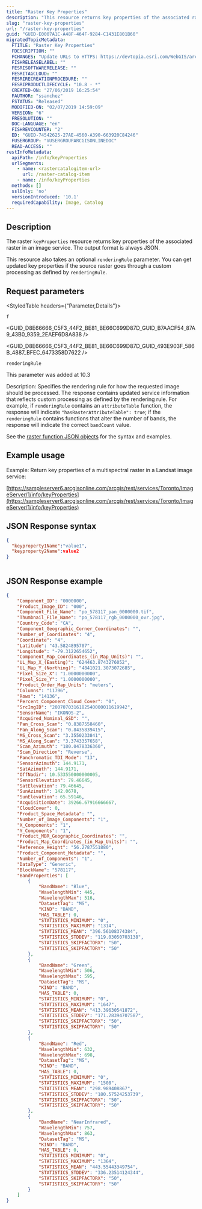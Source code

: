 ```yaml
---
title: "Raster Key Properties"
description: "This resource returns key properties of the associated raster in an image service."
slug: "raster-key-properties"
url: "/raster-key-properties"
guid: "GUID-E0007A1C-A48F-464F-9284-C1431E801B60"
migratedTopicMetadata:
  FTITLE: "Raster Key Properties"
  FDESCRIPTION: ""
  FCHANGES: "Update URLs to HTTPS: https://devtopia.esri.com/WebGIS/arcgis-rest-api-documentation/issues/181"
  FISHRELEASELABEL: ""
  FESRISOFTWARERELEASE: ""
  FESRITAGCLOUD: ""
  FESRIRECREATIONPROCEDURE: ""
  FESRIPRODUCTLIFECYCLE: "10.8 - *"
  CREATED-ON: "27/06/2019 16:25:54"
  FAUTHOR: "ssanchez"
  FSTATUS: "Released"
  MODIFIED-ON: "02/07/2019 14:59:09"
  VERSION: "6"
  FRESOLUTION: ""
  DOC-LANGUAGE: "en"
  FISHREVCOUNTER: "2"
  ED: "GUID-74542625-27AE-4560-A390-663920C84246"
  FUSERGROUP: "VUSERGROUPARCGISONLINEDOC"
  READ-ACCESS: ""
restInfoMetadata:
  apiPath: /info/keyProperties
  urlSegments:
    - name: <rastercatalogitem-url>
      url: /raster-catalog-item
    - name: /info/keyProperties
  methods: []
  sslOnly: 'no'
  versionIntroduced: '10.1'
  requiredCapability: Image, Catalog
---
```



## Description

The raster `keyProperties`  resource returns key properties of the associated raster in an image service. The output format is always JSON.

This resource also takes an optional `renderingRule` parameter. You can get updated key properties if the source raster goes through a custom processing as defined by `renderingRule`.

##  Request parameters 

<StyledTable headers={"Parameter,Details"}>

<StyledTableRow>

<StyledTableCell cellStyle="markdown">

`f` 

</StyledTableCell>

<StyledTableCell cellStyle="markdown">

<GUID_D8E66666_C5F3_44F2_BE81_BE66C699D87D_GUID_B7AACF54_87A9_43B0_9359_2EAEF6D8A838 />

<GUID_D8E66666_C5F3_44F2_BE81_BE66C699D87D_GUID_493E903F_586B_4887_BFEC_6473358D7622 />

</StyledTableCell>

</StyledTableRow>

<StyledTableRow>

<StyledTableCell cellStyle="markdown">

`renderingRule` 

</StyledTableCell>

<StyledTableCell cellStyle="markdown">

This parameter was added at 10.3

Description: Specifies the rendering rule for how the requested image should be processed. The response contains updated service information that reflects custom processing as defined by the rendering rule. For example, if `renderingRule` contains an `attributeTable` function, the response will indicate `"hasRasterAttributeTable": true`; if the `renderingRule` contains functions that alter the number of bands, the response will indicate the correct `bandCount` value.

See the [raster function JSON objects](/raster-function-objects) for the syntax and examples.

</StyledTableCell>

</StyledTableRow>

</StyledTable>

## Example usage

Example: Return key properties of a multispectral raster in a Landsat image service: 

[https://sampleserver6.arcgisonline.com/arcgis/rest/services/Toronto/ImageServer/1/info/keyProperties](https://sampleserver6.arcgisonline.com/arcgis/rest/services/Toronto/ImageServer/1/info/keyProperties)

## JSON Response syntax

```json
{
  "keyproperty1Name":"value1",
  "keyproperty2Name":value2
}
          
```

 

## JSON Response example

```json
{
    "Component_ID": "0000000",
    "Product_Image_ID": "000",
    "Component_File_Name": "po_578117_pan_0000000.tif",
    "Thumbnail_File_Name": "po_578117_rgb_0000000_ovr.jpg",
    "Country_Code": "CA",
    "Component_Geographic_Corner_Coordinates": "",
    "Number_of_Coordinates": "4",
    "Coordinate": "4",
    "Latitude": "43.5824895707",
    "Longitude": "-79.3122654652",
    "Component_Map_Coordinates_(in_Map_Units)": "",
    "UL_Map_X_(Easting)": "624463.8743276052",
    "UL_Map_Y_(Northing)": "4841021.3073072685",
    "Pixel_Size_X": "1.0000000000",
    "Pixel_Size_Y": "1.0000000000",
    "Product_Order_Map_Units": "meters",
    "Columns": "11796",
    "Rows": "14136",
    "Percent_Component_Cloud_Cover": "0",
    "SrcImgID": "2007070316182540000011619942",
    "SensorName": "IKONOS-2",
    "Acquired_Nominal_GSD": "",
    "Pan_Cross_Scan": "0.8387558460",
    "Pan_Along_Scan": "0.8435839415",
    "MS_Cross_Scan": "3.3550233841",
    "MS_Along_Scan": "3.3743357658",
    "Scan_Azimuth": "180.0478336360",
    "Scan_Direction": "Reverse",
    "Panchromatic_TDI_Mode": "13",
    "SensorAzimuth": 144.9171,
    "SatAzimuth": 144.9171,
    "OffNadir": 10.533550000000005,
    "SensorElevation": 79.46645,
    "SatElevation": 79.46645,
    "SunAzimuth": 142.0678,
    "SunElevation": 65.59146,
    "AcquisitionDate": 39266.67916666667,
    "CloudCover": 0,
    "Product_Space_Metadata": "",
    "Number_of_Image_Components": "1",
    "X_Components": "1",
    "Y_Components": "1",
    "Product_MBR_Geographic_Coordinates": "",
    "Product_Map_Coordinates_(in_Map_Units)": "",
    "Reference_Height": "56.2787551880",
    "Product_Component_Metadata": "",
    "Number_of_Components": "1",
    "DataType": "Generic",
    "BlockName": "578117",
    "BandProperties": [
        {
            "BandName": "Blue",
            "WavelengthMin": 445,
            "WavelengthMax": 516,
            "DatasetTag": "MS",
            "KIND": "BAND",
            "HAS_TABLE": 0,
            "STATISTICS_MINIMUM": "0",
            "STATISTICS_MAXIMUM": "1314",
            "STATISTICS_MEAN": "396.56108374384",
            "STATISTICS_STDDEV": "119.03050703138",
            "STATISTICS_SKIPFACTORX": "50",
            "STATISTICS_SKIPFACTORY": "50"
        },
        {
            "BandName": "Green",
            "WavelengthMin": 506,
            "WavelengthMax": 595,
            "DatasetTag": "MS",
            "KIND": "BAND",
            "HAS_TABLE": 0,
            "STATISTICS_MINIMUM": "0",
            "STATISTICS_MAXIMUM": "1647",
            "STATISTICS_MEAN": "413.39630541872",
            "STATISTICS_STDDEV": "171.28394707587",
            "STATISTICS_SKIPFACTORX": "50",
            "STATISTICS_SKIPFACTORY": "50"
        },
        {
            "BandName": "Red",
            "WavelengthMin": 632,
            "WavelengthMax": 698,
            "DatasetTag": "MS",
            "KIND": "BAND",
            "HAS_TABLE": 0,
            "STATISTICS_MINIMUM": "0",
            "STATISTICS_MAXIMUM": "1508",
            "STATISTICS_MEAN": "298.989408867",
            "STATISTICS_STDDEV": "180.57524253739",
            "STATISTICS_SKIPFACTORX": "50",
            "STATISTICS_SKIPFACTORY": "50"
        },
        {
            "BandName": "NearInfrared",
            "WavelengthMin": 757,
            "WavelengthMax": 863,
            "DatasetTag": "MS",
            "KIND": "BAND",
            "HAS_TABLE": 0,
            "STATISTICS_MINIMUM": "0",
            "STATISTICS_MAXIMUM": "1364",
            "STATISTICS_MEAN": "443.55443349754",
            "STATISTICS_STDDEV": "336.23514124344",
            "STATISTICS_SKIPFACTORX": "50",
            "STATISTICS_SKIPFACTORY": "50"
        }
    ]
}
          
```

 

